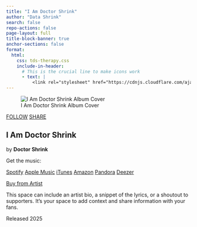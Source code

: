 ```yaml
---
title: "I Am Doctor Shrink"
author: "Data Shrink"
search: false
repo-actions: false
page-layout: full
title-block-banner: true
anchor-sections: false
format:
  html:
    css: tds-therapy.css
    include-in-header:
      # This is the crucial line to make icons work
      - text: |
          <link rel="stylesheet" href="https://cdnjs.cloudflare.com/ajax/libs/font-awesome/6.4.0/css/all.min.css" integrity="sha512-iecdLmaskl7CVkqkXNQ/ZH/XLlvWZOJyj7Yy7tcenmpD1ypASozpmT/E0iPtmFIB46ZmdtAc9eNBvH0H/ZpiBw==" crossorigin="anonymous" referrerpolicy="no-referrer" />
---
```


::: {.music-player-container}

<!-- Album Cover with Play Button -->
::: {.album-cover-section}
::: {.album-cover-wrapper}
![I Am Doctor Shrink Album Cover](/images/iamdoctorshrink.jpg){.album-cover}

:::

::: {.player-actions}
<a href="#" class="btn-follow"><i class="far fa-circle-user"></i> FOLLOW</a>
<a href="#" class="btn-share"><i class="fas fa-share"></i> SHARE</a>
:::
:::

<!-- Song Title and Artist -->
::: {.song-info}
# I Am Doctor Shrink
::: {.artist-credit}
by **Doctor Shrink**
:::
:::

<!-- Streaming Platform Links -->
::: {.streaming-section}
::: {.get-music-label}
Get the music:
:::

::: {.streaming-buttons}
<a href="#" class="btn-streaming"><i class="fab fa-spotify"></i> Spotify</a>
<a href="#" class="btn-streaming"><i class="fab fa-apple"></i> Apple Music</a>
<a href="#" class="btn-streaming"><i class="fab fa-itunes"></i> iTunes</a>
<a href="#" class="btn-streaming"><i class="fab fa-amazon"></i> Amazon</a>
<a href="#" class="btn-streaming"><i class="fab fa-pandora"></i> Pandora</a>
<a href="#" class="btn-streaming"><i class="fab fa-deezer"></i> Deezer</a>
:::
:::

<!-- Buy from Artist Button -->
::: {.buy-artist-section}
<a href="#" class="btn-buy-artist"><i class="fas fa-shopping-cart"></i> Buy from Artist</a>
:::

<!-- Description Text -->
::: {.description}
This space can include an artist bio, a snippet of the lyrics, or a shoutout to supporters. It's your space to add context and share information with your fans.
:::

<!-- Release Year -->
::: {.release-info}
Released 2025
:::

<!-- Social Media Links -->
::: {.social-links}
<a href="#" class="social-btn"><i class="fab fa-facebook-f"></i></a>
<a href="#" class="social-btn"><i class="fab fa-youtube"></i></a>
<a href="#" class="social-btn"><i class="fab fa-instagram"></i></a>
<a href="#" class="social-btn"><i class="fas fa-home"></i></a>
:::

:::